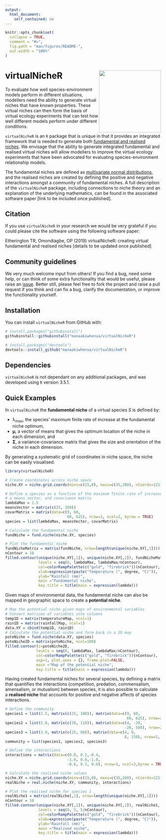 ```yaml
---
output:
  html_document:
    self_contained: no
---
```


<!-- README.md is generated from README.Rmd. Please edit that file -->

```r
knitr::opts_chunk$set(
  collapse = TRUE,
  comment = "#>",
  fig.path = "man/figures/README-",
  out.width = "100%"
)
```
# virtualNicheR <img src="man/figures/logo.png" align="right" width="200" />

To evaluate how well species-environment models perform in different situations, modellers need the ability to generate virtual niches that have known properties.  These virtual niches can then form the basis of virtual ecology experiments that can test how well different models perform under different conditions.

`virtualNicheR` is an `R` package that is unique in that it provides an integrated framework that is needed to generate both [fundamental and realised niches](https://en.wikipedia.org/wiki/Ecological_niche).  We envisage that the ability to generate integrated fundamental and realised virtual niches will allow modellers to improve the virtual ecology experiments that have been advocated for evaluating species-environment relationship models.

The fundamental niches are defined as [multivariate normal distributions](https://en.wikipedia.org/wiki/Multivariate_normal_distribution), and the realised niches are created by defining the positive and negative interactions amongst a community of fundamental niches.  A full description of the `virtualNicheR` package, including connections to niche theory and an explanation of the underlying mathematics, can be found in the associated software paper [link to be included once published].

## Citation

If you use `virtualNicheR` in your research we would be very grateful if you could please cite the software using the following software paper:

Etherington TR, Omondiagbe, OP (2019) virtualNicheR: creating virtual fundamental and realised niches [details to be updated once published]

## Community guidelines

We very much welcome input from others!  If you find a bug, need some help, or can think of some extra functionality that would be useful, please raise an [issue](https://github.com/manaakiwhenua/virtualNicheR/issues).  Better still, please feel free to fork the project and raise a pull request if you think and can fix a bug, clarify the documentation, or improve the functionality yourself.

## Installation

You can install `virtualNicheR` from GitHub with:

``` r
# install.packages("githubinstall")
githubinstall::githubinstall("manaakiwhenua/virtualNicheR")

# install.packages("devtools")
devtools::install_github("manaakiwhenua/virtualNicheR")
```

## Dependencies

`virtualNicheR` is not dependant on any additional packages, and was developed using `R` version 3.5.1.

## Quick Examples

In ``virtualNicheR`` the **fundamental niche** of a virtual species *S* is defined by:

-  λ<sub>*max*</sub>, the species' maximum finite rate of increase at the fundamental niche optimum,
- **μ**, a vector of means  that gives the optimum location of the niche in each dimension, and
- **Σ**, a variance-covariance matrix  that gives the size and orientation of the niche in each dimension.

By generating a systematic grid of coordinates in niche space, the niche can be easily visualised.

``` r
library(virtualNicheR)

# Create coordinates across niche space
niche.XY = niche.grid.coords(mins=c(15,0), maxs=c(35,200), nCoords=121)

# Define a species as a function of the maximum finite rate of increase,
# a means vector, and covariance matrix
lambdaMax = 2.5
meansVector = matrix(c(25, 100))
covarMatrix = matrix(data=c(9, 60,
                            60, 625), nrow=2, ncol=2, byrow = TRUE)
species = list(lambdaMax, meansVector, covarMatrix)

# Calculate the fundamental niche
fundNiche = fund.niche(niche.XY, species)

# Plot the fundamental niche
fundNicheMatrix = matrix(fundNiche, nrow=length(unique(niche.XY[,1])))
nContour = 10
filled.contour(unique(niche.XY[,1]), unique(niche.XY[,2]), fundNicheMatrix,
               levels = seq(0, lambdaMax, lambdaMax/nContour),
               col=colorRampPalette(c("gold", "firebrick"))(nContour),
               xlab=expression(paste("Temperature (", degree, "C)")),
               ylab="Rainfall (mm)",
               main ="Fundamental niche",
               key.title = title(main = expression(lambda)))

```

Given maps of environmental data, the fundamental niche can also be mapped in geographic space to create a **potential niche**.

``` r
# Map the potential niche given maps of environmental variables
# Convert matrices of variables into columns
temp1D = matrix(temperatureMap, ncol=1)
rain1D = matrix(rainfallMap, ncol=1)
data.XY = cbind(temp1D, rain1D)
# Calculate the potential niche and form back in a 2D map
poteNiche = fund.niche(data.XY, species)
poteNiche2D = matrix(poteNiche, ncol=100)
filled.contour(z=poteNiche2D,
              levels = seq(0, lambdaMax, lambdaMax/nContour),
              col=colorRampPalette(c("gold", "firebrick"))(nContour),
              asp=1, plot.axes = {}, frame.plot=FALSE,
              main ="Map of the potential niche",
              key.title = title(main = expression(lambda)))

```

Having created fundamental niches for several species, by defining a matrix that quantifies the interactions (competition, predation, commensalism, amensalism, or mutualism) between species, it is also possible to calculate a **realised niche**  that accounts for positive and negative affects of species interactions.

``` r
# Define the community
species1 = list(2.5, matrix(c(25, 100)), matrix(data=c(9, 60,
                                                       60, 625), nrow=2, ncol=2, byrow=TRUE))
species2 = list(5.0, matrix(c(28, 110)), matrix(data=c(4, -20, 
                                                      -20, 500), nrow=2, ncol=2, byrow=TRUE))
species3 = list(3.0, matrix(c(25, 80)), matrix(data=c(4, 0,
                                                      0, 150), nrow=2, ncol=2, byrow=TRUE))
community = list(species1, species2, species3)

# Define the interactions
interactions = matrix(data=c(0.0, 0.2,-0.4,
                            -1.0, 0.0,-1.0,
                            -0.6, 0.3, 0.0), nrow=3, ncol=3,byrow = TRUE)

# Calculate the realised niche values
niche.XY = niche.grid.coords(mins=c(15,0), maxs=c(35,200), nCoords=121)
realNiche = real.niche(niche.XY, community, interactions)

# Plot the realised niche for species 1
realNiche1 = matrix(realNiche[,1], nrow=length(unique(niche.XY[,1])))
nContour = 10
filled.contour(unique(niche.XY[,1]), unique(niche.XY[,2]), realNiche1,
               levels = seq(0, 5, 5/nContour),
               col=colorRampPalette(c("gold", "firebrick"))(nContour),
               xlab=expression(paste("Temperature (", degree, "C)")),
               ylab="Rainfall (mm)",
               main ="Realised niche",
               key.title = title(main = expression(lambda)))

```

